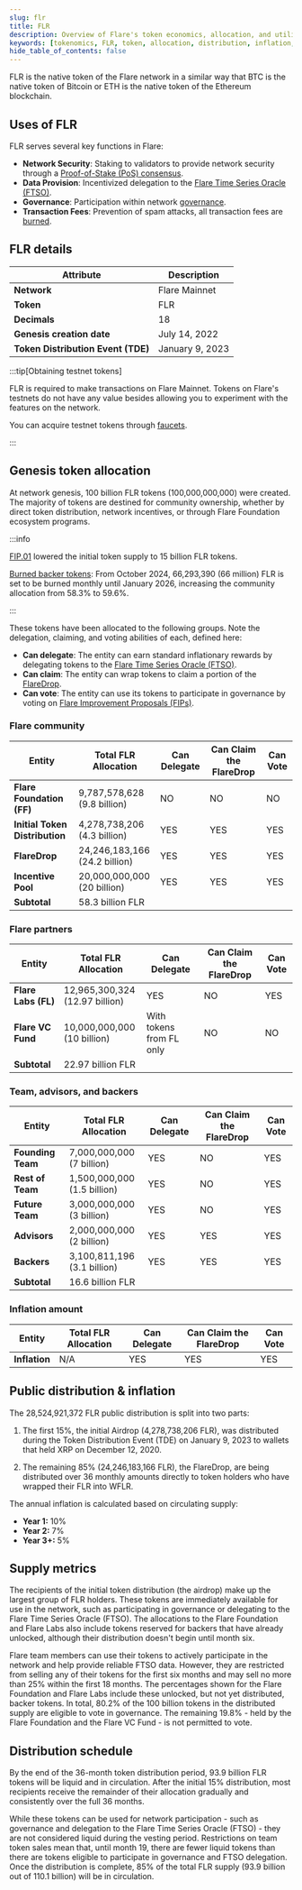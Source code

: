 ```yaml
---
slug: flr
title: FLR
description: Overview of Flare's token economics, allocation, and utility
keywords: [tokenomics, FLR, token, allocation, distribution, inflation, vesting]
hide_table_of_contents: false
---
```



FLR is the native token of the Flare network in a similar way that BTC is the native token of Bitcoin or ETH is the native token of the Ethereum blockchain.

## Uses of FLR

FLR serves several key functions in Flare:

- **Network Security**: Staking to validators to provide network security through a [Proof-of-Stake (PoS) consensus](/network/overview#consensus-mechanism).
- **Data Provision**: Incentivized delegation to the [Flare Time Series Oracle (FTSO)](/ftso/overview).
- **Governance**: Participation within network [governance](/network/governance).
- **Transaction Fees**: Prevention of spam attacks, all transaction fees are [burned](/network/overview#transaction-format).

## FLR details

| Attribute                          | Description     |
| ---------------------------------- | --------------- |
| **Network**                        | Flare Mainnet   |
| **Token**                          | FLR             |
| **Decimals**                       | 18              |
| **Genesis creation date**          | July 14, 2022   |
| **Token Distribution Event (TDE)** | January 9, 2023 |

:::tip[Obtaining testnet tokens]

FLR is required to make transactions on Flare Mainnet.
Tokens on Flare's testnets do not have any value besides allowing you to experiment with the features on the network.

You can acquire testnet tokens through [faucets](/network/overview#configuration).

:::

## Genesis token allocation

At network genesis, 100 billion FLR tokens (100,000,000,000) were created.
The majority of tokens are destined for community ownership, whether by direct token distribution, network incentives, or through Flare Foundation ecosystem programs.

<div style={{ maxWidth: "600px", margin: "0 auto" }}>
  <ThemedImage
    alt="FLR token allocation overview"
    sources={{
      light: useBaseUrl("/img/tokenomics/tokenomics-macro-light.svg"),
      dark: useBaseUrl("/img/tokenomics/tokenomics-macro-dark.svg"),
    }}
  />
</div>

:::info

[FIP.01](https://proposals.flare.network/FIP/FIP_1.html) lowered the initial token supply to 15 billion FLR tokens.

[Burned backer tokens](https://flare.network/news/flare-to-burn-2-1-billion-flr-tokens-to-support-ecosystem-health): From October 2024, 66,293,390 (66 million) FLR is set to be burned monthly until January 2026, increasing the community allocation from 58.3% to 59.6%.

:::

These tokens have been allocated to the following groups. Note the delegation, claiming, and voting abilities of each, defined here:

- **Can delegate**: The entity can earn standard inflationary rewards by delegating tokens to the [Flare Time Series Oracle (FTSO)](/ftso/overview).
- **Can claim**: The entity can wrap tokens to claim a portion of the [FlareDrop](/network/guides/manage-flaredrops).
- **Can vote**: The entity can use its tokens to participate in governance by voting on [Flare Improvement Proposals (FIPs)](/network/governance#flare-improvement-proposals-fips).

### Flare community

| Entity                         | Total FLR Allocation              | Can Delegate | Can Claim the FlareDrop | Can Vote |
| ------------------------------ | --------------------------------- | ------------ | ----------------------- | -------- |
| **Flare Foundation (FF)**      | 9,787,578,628<br/>(9.8 billion)   | NO           | NO                      | NO       |
| **Initial Token Distribution** | 4,278,738,206<br/>(4.3 billion)   | YES          | YES                     | YES      |
| **FlareDrop**                  | 24,246,183,166<br/>(24.2 billion) | YES          | YES                     | YES      |
| **Incentive Pool**             | 20,000,000,000<br/>(20 billion)   | YES          | YES                     | YES      |
| **Subtotal**                   | 58.3 billion FLR                  |              |                         |          |

### Flare partners

| Entity              | Total FLR Allocation               | Can Delegate             | Can Claim the FlareDrop | Can Vote |
| ------------------- | ---------------------------------- | ------------------------ | ----------------------- | -------- |
| **Flare Labs (FL)** | 12,965,300,324<br/>(12.97 billion) | YES                      | NO                      | YES      |
| **Flare VC Fund**   | 10,000,000,000<br/>(10 billion)    | With tokens from FL only | NO                      | NO       |
| **Subtotal**        | 22.97 billion FLR                  |                          |                         |          |

### Team, advisors, and backers

| Entity            | Total FLR Allocation            | Can Delegate | Can Claim the FlareDrop | Can Vote |
| ----------------- | ------------------------------- | ------------ | ----------------------- | -------- |
| **Founding Team** | 7,000,000,000<br/>(7 billion)   | YES          | NO                      | YES      |
| **Rest of Team**  | 1,500,000,000<br/>(1.5 billion) | YES          | NO                      | YES      |
| **Future Team**   | 3,000,000,000<br/>(3 billion)   | YES          | NO                      | YES      |
| **Advisors**      | 2,000,000,000<br/>(2 billion)   | YES          | YES                     | YES      |
| **Backers**       | 3,100,811,196<br/>(3.1 billion) | YES          | YES                     | YES      |
| **Subtotal**      | 16.6 billion FLR                |              |                         |          |

### Inflation amount

| Entity        | Total FLR Allocation | Can Delegate | Can Claim the FlareDrop | Can Vote |
| ------------- | -------------------- | ------------ | ----------------------- | -------- |
| **Inflation** | N/A                  | YES          | YES                     | YES      |

## Public distribution & inflation

The 28,524,921,372 FLR public distribution is split into two parts:

1. The first 15%, the initial Airdrop (4,278,738,206 FLR), was distributed during the Token Distribution Event (TDE) on January 9, 2023 to wallets that held XRP on December 12, 2020.

2. The remaining 85% (24,246,183,166 FLR), the FlareDrop, are being distributed over 36 monthly amounts directly to token holders who have wrapped their FLR into WFLR.

The annual inflation is calculated based on circulating supply:

- **Year 1:** 10%
- **Year 2:** 7%
- **Year 3+:** 5%

## Supply metrics

The recipients of the initial token distribution (the airdrop) make up the largest group of FLR holders.
These tokens are immediately available for use in the network, such as participating in governance or delegating to the Flare Time Series Oracle (FTSO).
The allocations to the Flare Foundation and Flare Labs also include tokens reserved for backers that have already unlocked, although their distribution doesn't begin until month six.

Flare team members can use their tokens to actively participate in the network and help provide reliable FTSO data.
However, they are restricted from selling any of their tokens for the first six months and may sell no more than 25% within the first 18 months.
The percentages shown for the Flare Foundation and Flare Labs include these unlocked, but not yet distributed, backer tokens.
In total, 80.2% of the 100 billion tokens in the distributed supply are eligible to vote in governance.
The remaining 19.8% - held by the Flare Foundation and the Flare VC Fund - is not permitted to vote.

<div style={{ maxWidth: "800px", margin: "0 auto" }}>
  <ThemedImage
    alt="Genesis FLR Token Distribution"
    sources={{
      light: useBaseUrl("/img/tokenomics/tokenomics-distribution-light.svg"),
      dark: useBaseUrl("/img/tokenomics/tokenomics-distribution-dark.svg"),
    }}
  />
</div>

## Distribution schedule

By the end of the 36-month token distribution period, 93.9 billion FLR tokens will be liquid and in circulation.
After the initial 15% distribution, most recipients receive the remainder of their allocation gradually and consistently over the full 36 months.

While these tokens can be used for network participation - such as governance and delegation to the Flare Time Series Oracle (FTSO) - they are not considered liquid during the vesting period.
Restrictions on team token sales mean that, until month 19, there are fewer liquid tokens than there are tokens eligible to participate in governance and FTSO delegation.
Once the distribution is complete, 85% of the total FLR supply (93.9 billion out of 110.1 billion) will be in circulation.

<div style={{ maxWidth: "600px", margin: "0 auto" }}>
  <ThemedImage
    alt="FLR Token Distribution Schedule"
    sources={{
      light: useBaseUrl("/img/tokenomics/tokenomics-schedule-light.svg"),
      dark: useBaseUrl("/img/tokenomics/tokenomics-schedule-dark.svg"),
    }}
  />
</div>
